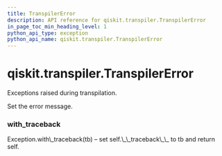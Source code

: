 ```yaml
---
title: TranspilerError
description: API reference for qiskit.transpiler.TranspilerError
in_page_toc_min_heading_level: 1
python_api_type: exception
python_api_name: qiskit.transpiler.TranspilerError
---
```


# qiskit.transpiler.TranspilerError

<Class id="qiskit.transpiler.TranspilerError" name="TranspilerError" isDedicatedPage={true} github="https://github.com/qiskit/qiskit/tree/stable/0.18/qiskit/transpiler/exceptions.py" signature="TranspilerError(*message)">
  Exceptions raised during transpilation.

  Set the error message.

  ### with\_traceback

  <Function id="qiskit.transpiler.TranspilerError.with_traceback" name="with_traceback" signature="with_traceback()">
    Exception.with\_traceback(tb) – set self.\_\_traceback\_\_ to tb and return self.
  </Function>
</Class>

